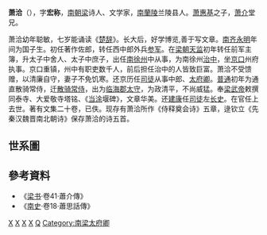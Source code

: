 '''萧洽'''（{{bd|471年||525年|catIdx=X}}），字'''宏称'''，[[南朝梁|南朝梁]]诗人、文学家，[[南蘭陵郡|南蘭陵]]兰陵县人。[[萧惠基|萧惠基]]之子，[[萧介|萧介]]堂兄。

萧洽幼年聪敏，七岁能诵读《[[楚辞|楚辞]]》。长大后，好学博览,善于写文章。[[南齐|南齐]][[永明|永明]]年间为国子生。初任著作佐郎，转任西中郎外兵[[参军|参军]]。在[[梁朝|梁朝]][[天监|天监]]初年转任前军主簿，升太子中舍人、太子中庶子，出任[[南徐州|南徐州]]中从事，为南徐州[[治中|治中]]，坐[[京口|京口]]州府执事。京口重镇，州中有职吏数千人，前后担任治中的人皆致巨富。萧洽不受馈赠，以清廉自守，妻子不免饥寒。还京历任[[司徒|司徒]]从事中郎、[[太府卿|太府卿]]。[[普通|普通]]初年为通直散骑常侍，迁[[散骑常侍|散骑常侍]]，出为[[临海郡|临海郡]][[太守|太守]]，为政清平，不尚威猛。奉[[梁武帝|梁武帝]]敕撰同泰寺、大爱敬寺塔铭、《[[当涂|当涂]]堰碑》，文章华美。还[[建康|建康]]任[[司徒|司徒]]左[[长史|长史]]。在官任上去世。著有文集二十卷，已佚。现存有萧洽所作《侍释奠会诗》五章，逯钦立《先秦汉魏晋南北朝诗》保存萧洽的诗五首。

==世系圖==
<center>{{chart/start}}
{{chart| | | | | | | | | | | | | Li |Li=侍御史<br>[[萧亮_(东晋)|萧亮]]}}
{{chart| | | | | | | | | | | | | |!}}
{{chart| | | | | | | | | | | | | Zh |Zh=封阳县侯<br>[[萧卓|萧卓]]}}
{{chart| | | | | | | | | |,|-|-|-|(}}
{{chart| | | | | | | | | Ws | | Yz |Ws=孝懿皇后<br>[[萧文寿|萧文寿]]|Yz=封阳县侯<br>[[萧源之|萧源之]]}}
{{chart| | | | | | | | | | | | | |)|-|-|-|.}}
{{chart| | | | | | | | | | | | | Sh | | Sd |Sh=封阳穆侯<br>[[萧思话|萧思话]]|Sd=[[萧思度|萧思度]]}}
{{chart| |,|-|-|-|v|-|-|-|v|-|-|-|+|-|-|-|v|-|-|-|v|-|-|-|.}}
{{chart| Hk | | Hm | | Hj | | Hx | | Hl | | Hq | | Xf |Hk=封阳县侯<br>[[萧惠开|萧惠开]]|Hm=吳興太守<br>[[萧惠明|萧惠明]]|Hj=金紫光祿大夫<br>[[萧惠基|萧惠基]]|Hx=金紫光祿大夫<br>[[萧惠休|萧惠休]]|Hl=征虜長史<br>[[萧惠朗|萧惠朗]]|Hq=[[萧惠蒨|萧惠蒨]]|Xf=[[刘休范|刘休范]]妻}}
{{chart| |!| | | |!| | | |!| | | | | | | | | | | |!}}
{{chart| Ru | | Ss | | Qi | | | | | | | | | | Ji |Ru=封阳县侯<br>[[萧叡|-{萧叡}-]]|Ss=中書侍郎<br>[[萧眎素|萧眎素]]|Qi=臨海郡太守<br>[[萧洽|萧洽]]|Ji=左民尚書<br>[[萧介|萧介]]}}
{{chart| | | | | | | | | | | | | | | | | |,|-|-|-|+|-|-|-|.}}
{{chart| | | | | | | | | | | | | | | | | Yu | | Yi | | To |Yu=黃門侍郎<br>[[萧允|萧允]]|Yi=封阳县侯<br>[[萧引|萧引]]|To=[[萧肜|萧肜]]}}
{{chart| | | | | | | | | | | | | | | | | | | | | |!| | | |!}}
{{chart| | | | | | | | | | | | | | | | | | | | | Dy | | Ly |Dy=武陽縣侯<br>[[萧德言|萧德言]]|Ly=[[萧立言|萧立言]]}}
{{chart| | | | | | | | | | | | | | | | | | | | | |!| | | |!}}
{{chart| | | | | | | | | | | | | | | | | | | | | Sh | |Jj |Sh=朝散大夫<br>[[萧沈|萧沈]]|Jj=[[陈敬俭|陈敬俭]]妻}}
{{chart| | | | | | | | | | | | | | | | | | | | | |!}}
{{chart| | | | | | | | | | | | | | | | | | | | | Aj |Aj=徐州刺史<br>[[萧安节|萧安节]]}}
{{chart| | | | | | | | | | | | | | | | | |,|-|-|-|+|-|-|-|v|-|-|-|.| }}
{{chart| | | | | | | | | | | | | | | | | Zz | | Yj | | Gw | | Dt |Zz=中書令<br>[[萧至忠|萧至忠]]|Yj=諫議大夫<br>[[萧元嘉|萧元嘉]]|Gw=工部員外郎<br>[[萧广微|萧广微]]|Dt=[[萧大通|萧大通]]}}
{{chart| | | | | | | | | | | | | |,|-|-|-|+|-|-|-|.}}
{{chart| | | | | | | | | | | | | He | | Ka | | Su |He=[[萧衡|萧衡]]|Ka=[[萧衎|萧衎]]|Su=[[萧随|萧随]]}}
{{chart/end}}</center>

== 參考資料 ==
*《[[梁书|梁书]]·卷41·蕭介傳》
*《[[南史|南史]]·卷18·蕭思話傳》

[[Category:南梁太守|X]]
[[Category:南梁散骑常侍|X]]
[[Category:南梁参军|X]]
[[Category:南朝诗人|X]]
[[Category:蘭陵蕭氏|Q]]
[[Category:南梁太府卿|Category:南梁太府卿]]